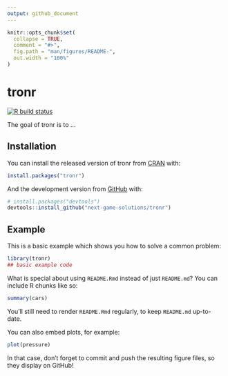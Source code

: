 ```yaml
---
output: github_document
---
```


<!-- README.md is generated from README.Rmd. Please edit that file -->

```r
knitr::opts_chunk$set(
  collapse = TRUE,
  comment = "#>",
  fig.path = "man/figures/README-",
  out.width = "100%"
)
```

# tronr

<!-- badges: start -->
[![R build status](https://github.com/next-game-solutions/tronr/actions/workflows/r.yml/badge.svg)](https://github.com/next-game-solutions/tronr/actions/workflows/r.yml)
<!-- badges: end -->

The goal of tronr is to ...

## Installation

You can install the released version of tronr from [CRAN](https://CRAN.R-project.org) with:

``` r
install.packages("tronr")
```

And the development version from [GitHub](https://github.com/) with:

``` r
# install.packages("devtools")
devtools::install_github("next-game-solutions/tronr")
```
## Example

This is a basic example which shows you how to solve a common problem:

```r
library(tronr)
## basic example code
```

What is special about using `README.Rmd` instead of just `README.md`? You can include R chunks like so:

```r
summary(cars)
```

You'll still need to render `README.Rmd` regularly, to keep `README.md` up-to-date.

You can also embed plots, for example:

```r
plot(pressure)
```

In that case, don't forget to commit and push the resulting figure files, so they display on GitHub!
